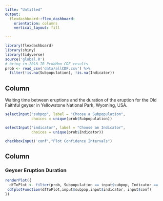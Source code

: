 ```yaml
---
title: "Untitled"
output: 
  flexdashboard::flex_dashboard:
    orientation: columns
    vertical_layout: fill

---
```


```r
library(flexdashboard)
library(shiny)
library(tidyverse)
source('global.R')
# bring in 2018 IR ProbMon CDF results
prob <- read_csv('data/allCDF.csv') %>%
  filter(!is.na(Subpopulation), !is.na(Indicator))
```

Column {.sidebar}
-----------------------------------------------------------------------

Waiting time between eruptions and the duration of the eruption for the
Old Faithful geyser in Yellowstone National Park, Wyoming, USA.

```r
selectInput("subpop", label = "Choose a Subpopulation",
            choices = unique(prob$Subpopulation))

selectInput("indicator", label = "Choose an Indicator",
            choices = unique(prob$Indicator))

checkboxInput('conf',"Plot Confidence Intervals")
```

Column
-----------------------------------------------------------------------


### Geyser Eruption Duration

```r
renderPlot({
  dfToPlot <- filter(prob, Subpopulation == input$subpop, Indicator == input$indicator)
 cdfplotFunction(dfToPlot,input$subpop,input$indicator, input$conf)
})
```


